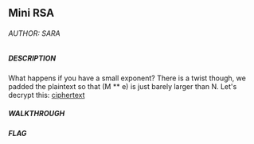 ## Mini RSA

###### AUTHOR: SARA
##### DESCRIPTION
What happens if you have a small exponent? There is a twist though, we padded the plaintext so that (M ** e) is just barely larger than N. Let's decrypt this: [ciphertext]()

##### WALKTHROUGH

##### FLAG